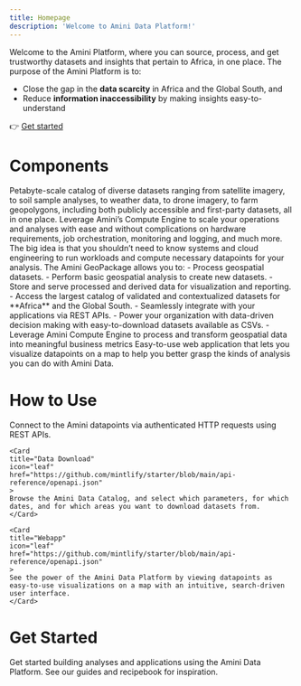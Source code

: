 ```yaml
---
title: Homepage
description: 'Welcome to Amini Data Platform!'
---
```


Welcome to the Amini Platform, where you can source, process, and get trustworthy datasets and insights that pertain to Africa, in one place. The purpose of the Amini Platform is to:

- Close the gap in the **data scarcity** in Africa and the Global South, and
- Reduce **information inaccessibility** by making insights easy-to-understand

👉 [Get started](https://platform.amini.ai)

# Components

<AccordionGroup>
  <Accordion title="Data Catalog">
    Petabyte-scale catalog of diverse datasets ranging from satellite imagery, to soil sample analyses, to weather data, to drone imagery, to farm geopolygons, including both publicly accessible and first-party datasets, all in one place.
  </Accordion>

  <Accordion title="Compute Engine">
    Leverage Amini’s Compute Engine to scale your operations and analyses with ease and without complications on hardware requirements, job orchestration, monitoring and logging, and much more. The big idea is that you shouldn’t need to know systems and cloud engineering to run workloads and compute necessary datapoints for your analysis.
  </Accordion>

  <Accordion title="GeoPackage">
    The Amini GeoPackage allows you to:
    - Process geospatial datasets.
    - Perform basic geospatial analysis to create new datasets.
    - Store and serve processed and derived data for visualization and reporting.
  </Accordion>

  <Accordion title="Datapoints-as-a-Service">
    - Access the largest catalog of validated and contextualized datasets for **Africa** and the Global South.
    - Seamlessly integrate with your applications via REST APIs.
    - Power your organization with data-driven decision making with easy-to-download datasets available as CSVs.
    - Leverage Amini Compute Engine to process and transform geospatial data into meaningful business metrics
  </Accordion>

  <Accordion title="Webapp">
    Easy-to-use web application that lets you visualize datapoints on a map to help you better grasp the kinds of analysis you can do with Amini Data.
  </Accordion>
</AccordionGroup>

# How to Use

<CardGroup cols={3}>
    <Card
    title="API"
    icon="leaf"
    href="https://github.com/mintlify/starter/blob/main/api-reference/openapi.json"
    >
    Connect to the Amini datapoints via authenticated HTTP requests using REST APIs.
    </Card>

    <Card
    title="Data Download"
    icon="leaf"
    href="https://github.com/mintlify/starter/blob/main/api-reference/openapi.json"
    >
    Browse the Amini Data Catalog, and select which parameters, for which dates, and for which areas you want to download datasets from.
    </Card>

    <Card
    title="Webapp"
    icon="leaf"
    href="https://github.com/mintlify/starter/blob/main/api-reference/openapi.json"
    >
    See the power of the Amini Data Platform by viewing datapoints as easy-to-use visualizations on a map with an intuitive, search-driven user interface.
    </Card>
</CardGroup>

# Get Started

Get started building analyses and applications using the Amini Data Platform. See our guides and recipebook for inspiration.